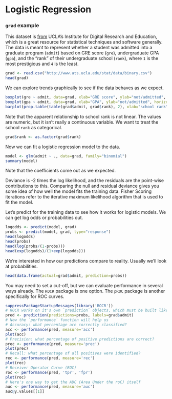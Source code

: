 # Logistic Regression

### `grad` example

This dataset is [from](http://www.ats.ucla.edu/stat/r/dae/logit.htm) UCLA's Institute for Digital Research and Education, which is a great resource for statistical techniques and software generally. The data is meant to represent whether a student was admitted into a graduate program (`admit`) based on GRE score (`gre`), undergraduate GPA (`gpa`), and the "rank" of their undergraduate school (`rank`), where `1` is the most prestigious and `4` is the least.

```r
grad <- read.csv("http://www.ats.ucla.edu/stat/data/binary.csv")
head(grad)
```

We can explore trends graphically to see if the data behaves as we expect.

```r
boxplot(gre ~ admit, data=grad, xlab="GRE score", ylab="not/admitted", horizontal=TRUE)
boxplot(gpa ~ admit, data=grad, xlab="GPA", ylab="not/admitted", horizontal=TRUE)
barplot(prop.table(table(grad$admit, grad$rank), 2), xlab="school rank", ylab="percent not/admitted")
```

Note that the apparent relationship to school rank is not linear. The values are numeric, but it isn't really a continuous variable. We want to treat the school `rank` as categorical.

```r
grad$rank <- as.factor(grad$rank)
```

Now we can fit a logistic regression model to the data.

```r
model <- glm(admit ~ ., data=grad, family="binomial")
summary(model)
```

Note that the coefficients come out as we expected.

Deviance is -2 times the log likelihood, and the residuals are the point-wise contributions to this. Comparing the null and residual deviance gives you some idea of how well the model fits the training data. Fisher Scoring iterations refer to the iterative maximum likelihood algorithm that is used to fit the model.

Let's predict for the training data to see how it works for logistic models. We can get log odds or probabilities out.

```r
logodds <- predict(model, grad)
probs <- predict(model, grad, type="response")
head(logodds)
head(probs)
head(log(probs/(1-probs)))
head(exp(logodds)/(1+exp(logodds)))
```

We're interested in how our predictions compare to reality. Usually we'll look at probabilities.

```r
head(data.frame(actual=grad$admit, prediction=probs))
```

You may need to set a cut-off, but we can evaluate performance in several ways already. The `ROCR` package is one option. The `pROC` package is another specifically for ROC curves.

```r
suppressPackageStartupMessages(library('ROCR'))
# ROCR works on it's own `prediction` objects, which must be built like this:
pred <- prediction(predictions=probs, labels=grad$admit)
# Now the `performance` function will help us
# Accuracy: what percentage are correctly classified?
acc <- performance(pred, measure='acc')
plot(acc)
# Precision: what percentage of positive predictions are correct?
prec <- performance(pred, measure='prec')
plot(prec)
# Recall: what percentage of all positives were identified?
rec <- performance(pred, measure='rec')
plot(rec)
# Receiver Operator Curve (ROC)
roc <- performance(pred, 'tpr', 'fpr')
plot(roc)
# Here's one way to get the AUC (Area Under the roC) itself
auc <- performance(pred, measure='auc')
auc@y.values[[1]]
```
